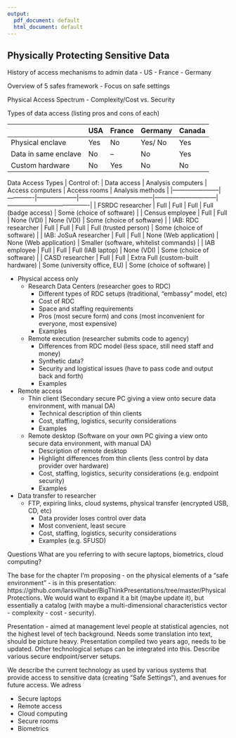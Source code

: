 ```yaml
---
output:
  pdf_document: default
  html_document: default
---
```

## Physically Protecting Sensitive Data

History of access mechanisms to admin data
- US
- France
- Germany

Overview of 5 safes framework
- Focus on safe settings

Physical Access Spectrum
- Complexity/Cost vs. Security

Types of data access (listing pros and cons of each)

|                      | USA | France | Germany | Canada |
|----------------------|-----|--------|---------|--------|
| Physical enclave     | Yes | No     | Yes/ No | Yes    |
| Data in same enclave | No  | --     | No      | Yes    |
| Custom hardware      | No  | Yes    | No      | No     |

Data Access Types
| Control of: | Data access | Analysis computers | Access computers | Access rooms | Analysis methods |
|-----------------------|-------------|--------------------|------------------------------------|------------------------------|----------------------------------------|
| FSRDC researcher | Full | Full | Full | Full (badge access) | Some (choice of software) |
| Census employee | Full | Full | None (VDI) | None (VDI) | Some (choice of software) |
| IAB: RDC researcher | Full | Full | Full | Full (trusted person) | Some (choice of software) |
| IAB: JoSuA researcher | Full | Full | None (Web application) | None (Web application) | Smaller (software, whitelist commands) |
| IAB employee | Full | Full | Full (IAB laptop) | None (VDI) | Some (choice of software) |
| CASD researcher | Full | Full | Extra Full (custom-built hardware) | Some (university office, EU) | Some (choice of software) |


- Physical access only
    - Research Data Centers (researcher goes to RDC)
	    - Different types of RDC setups (traditional, "embassy" model, etc)
		- Cost of RDC
		- Space and staffing requirements
		- Pros (most secure form) and cons (most inconvenient for everyone, most expensive)
		- Examples
    - Remote execution (researcher submits code to agency)
	    - Differences from RDC model (less space, still need staff and money)
		- Synthetic data?
		- Security and logistical issues (have to pass code and output back and forth)
		- Examples
- Remote access
    - Thin client (Secondary secure PC giving a view onto secure data environment, with manual DA)
		- Technical description of thin clients
		- Cost, staffing, logistics, security considerations
		- Examples
    - Remote desktop (Software on your own PC giving a view onto secure data environment, with manual DA)
		- Description of remote desktop
		- Highlight differences from thin clients (less control by data provider over hardware)
		- Cost, staffing, logistics, security considerations (e.g. endpoint security)
		- Examples
- Data transfer to researcher
    - FTP, expiring links, cloud systems, physical transfer (encrypted USB, CD, etc)
		- Data provider loses control over data
		- Most convenient, least secure
		- Cost, staffing, logistics, security considerations
		- Examples (e.g. SFUSD)




Questions
What are you referring to with secure laptops, biometrics, cloud computing?


The base for the chapter I'm proposing - on the physical 
elements of a "safe environment" - is in this presentation: 
https://github.com/larsvilhuber/BigThinkPresentations/tree/master/PhysicalProtections. 
We would want to expand it a bit (maybe update it), but essentially a catalog 
(with maybe a multi-dimensional characteristics vector - complexity - cost - security).

Presentation - aimed at management level people at statistical agencies, 
not the highest level of tech background. Needs some translation into text, 
should be picture heavy. Presentation compiled two years ago, needs to be updated. 
Other technological setups can be integrated into this. Describe various secure endpoint/server setups.

We describe the current technology as used by various systems that provide access to 
sensitive data (creating "Safe Settings"), and avenues for future access. We adress

- Secure laptops
- Remote access
- Cloud computing
- Secure rooms
- Biometrics
